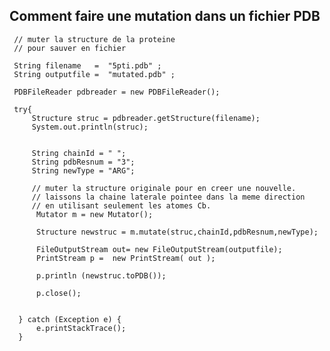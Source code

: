 == Comment faire une mutation dans un fichier PDB ==

<pre>
 // muter la structure de la proteine
 // pour sauver en fichier
 
 String filename   =  "5pti.pdb" ;
 String outputfile =  "mutated.pdb" ;
 
 PDBFileReader pdbreader = new PDBFileReader();
 
 try{
     Structure struc = pdbreader.getStructure(filename);
     System.out.println(struc);
 
 
     String chainId = " ";
     String pdbResnum = "3";
     String newType = "ARG";
 
     // muter la structure originale pour en creer une nouvelle.
     // laissons la chaine laterale pointee dans la meme direction
     // en utilisant seulement les atomes Cb.
      Mutator m = new Mutator();

      Structure newstruc = m.mutate(struc,chainId,pdbResnum,newType);
  
      FileOutputStream out= new FileOutputStream(outputfile); 
      PrintStream p =  new PrintStream( out );
  
      p.println (newstruc.toPDB());
  
      p.close();
  
  
  } catch (Exception e) {
      e.printStackTrace();
  } 
</pre>